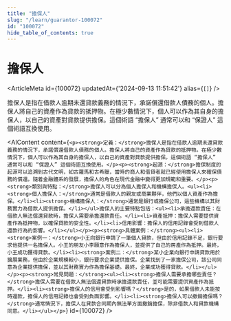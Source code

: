```yaml
---
title: "擔保人"
slug: "/learn/guarantor-100072"
id: "100072"
hide_table_of_contents: true
---
```



# 擔保人

<ArticleMeta id={100072} updatedAt={'2024-09-13 11:51:42'} alias={`[]`} />
<div className='border-solid border-b border-t-0 my-4 border-[var(--ifm-color-gray-300)]' />

擔保人是指在借款人逾期未還貸款義務的情況下，承諾償還借款人債務的個人。擔保人將自己的資產作為貸款的抵押物。在極少數情況下，個人可以作為其自身的擔保人，以自己的資產對貸款提供擔保。這個術語 “擔保人” 通常可以和 “保證人” 這個術語互換使用。

<AIContent content={`<p><strong>定義：</strong>擔保人是指在借款人逾期未還貸款義務的情況下，承諾償還借款人債務的個人。擔保人將自己的資產作為貸款的抵押物。在極少數情況下，個人可以作為其自身的擔保人，以自己的資產對貸款提供擔保。這個術語 “擔保人” 通常可以和 “保證人” 這個術語互換使用。</p><p><strong>起源：</strong>擔保制度的起源可以追溯到古代文明，如古羅馬和古希臘，當時的商人和借貸者就已經使用擔保人來確保債務的償還。隨着金融體系的發展，擔保人的角色在現代金融中變得更加規範和重要。</p><p><strong>類別與特點：</strong>擔保人可以分為個人擔保人和機構擔保人。<ul><li><strong>個人擔保人：</strong>通常是借款人的親友或商業夥伴，他們以個人資產作為擔保。</li><li><strong>機構擔保人：</strong>通常是銀行或擔保公司，這些機構以其財務實力為借款人提供擔保。</li></ul>擔保人的主要特點包括：<ul><li>承擔還款責任：在借款人無法償還貸款時，擔保人需要承擔還款責任。</li><li>資產抵押：擔保人需要提供資產作為抵押物，以確保貸款的安全性。</li><li>信用影響：擔保人的信用記錄會受到借款人還款行為的影響。</li></ul></p><p><strong>具體案例：</strong><ul><li><strong>案例一：</strong>小王向銀行申請了一筆個人貸款，但由於信用記錄不足，銀行要求他提供一名擔保人。小王的朋友小李願意作為擔保人，並提供了自己的房產作為抵押。最終，小王成功獲得貸款。</li><li><strong>案例二：</strong>某小企業向銀行申請貸款用於擴展業務，但由於企業規模較小，銀行要求企業提供擔保。企業找到了一家擔保公司，該公司同意為企業提供擔保，並以其財務實力作為擔保基礎。最終，企業成功獲得貸款。</li></ul></p><p><strong>常見問題：</strong><ul><li><strong>擔保人需要承擔哪些責任？</strong>擔保人需要在借款人無法償還貸款時承擔還款責任，並可能需要提供資產作為抵押。</li><li><strong>擔保人的信用會受到影響嗎？</strong>是的，如果借款人未能按時還款，擔保人的信用記錄也會受到負面影響。</li><li><strong>擔保人可以撤銷擔保嗎？</strong>通常情況下，擔保人在貸款合同期內無法單方面撤銷擔保，除非借款人和貸款機構同意。</li></ul></p>`} id={100072} />
